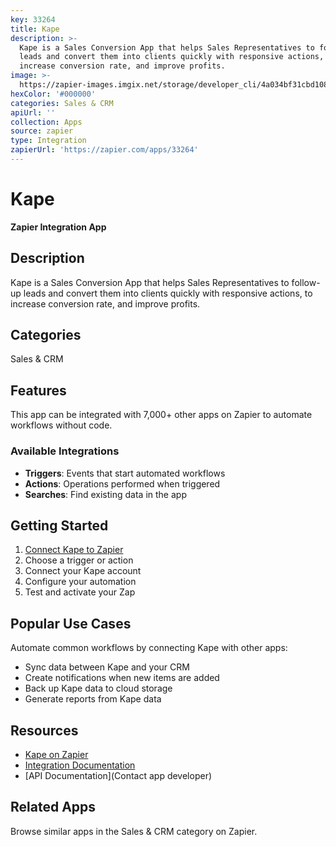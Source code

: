 ```yaml
---
key: 33264
title: Kape
description: >-
  Kape is a Sales Conversion App that helps Sales Representatives to follow-up
  leads and convert them into clients quickly with responsive actions, to
  increase conversion rate, and improve profits.
image: >-
  https://zapier-images.imgix.net/storage/developer_cli/4a034bf31cbd1081e1e67d5f0e58a159.png?auto=format%2Ccompress&ixlib=python-3.0.0&q=50
hexColor: '#000000'
categories: Sales & CRM
apiUrl: ''
collection: Apps
source: zapier
type: Integration
zapierUrl: 'https://zapier.com/apps/33264'
---
```

# Kape

**Zapier Integration App**

## Description

Kape is a Sales Conversion App that helps Sales Representatives to follow-up leads and convert them into clients quickly with responsive actions, to increase conversion rate, and improve profits.

## Categories

Sales & CRM

## Features

This app can be integrated with 7,000+ other apps on Zapier to automate workflows without code.

### Available Integrations

- **Triggers**: Events that start automated workflows
- **Actions**: Operations performed when triggered
- **Searches**: Find existing data in the app

## Getting Started

1. [Connect Kape to Zapier](https://zapier.com/apps/33264)
2. Choose a trigger or action
3. Connect your Kape account
4. Configure your automation
5. Test and activate your Zap

## Popular Use Cases

Automate common workflows by connecting Kape with other apps:

- Sync data between Kape and your CRM
- Create notifications when new items are added
- Back up Kape data to cloud storage
- Generate reports from Kape data

## Resources

- [Kape on Zapier](https://zapier.com/apps/33264)
- [Integration Documentation](https://zapier.com/apps/33264/integrations)
- [API Documentation](Contact app developer)

## Related Apps

Browse similar apps in the Sales & CRM category on Zapier.
